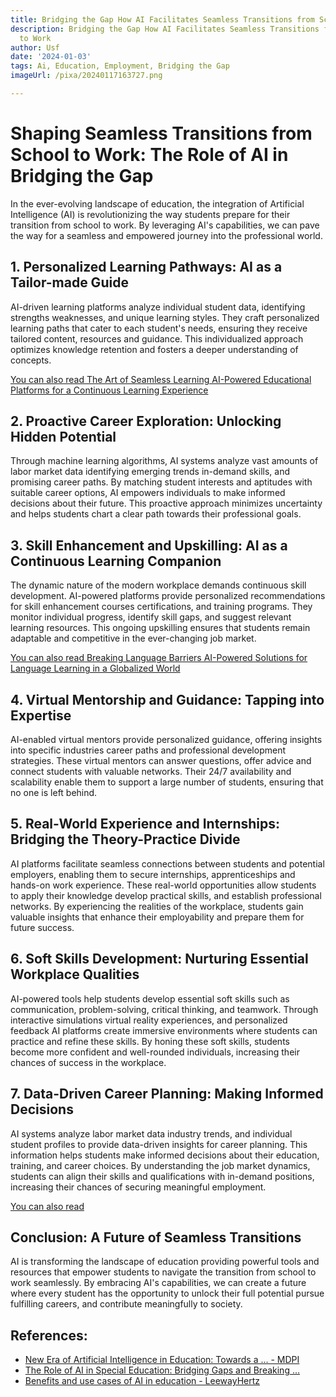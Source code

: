 ```yaml
---
title: Bridging the Gap How AI Facilitates Seamless Transitions from School to Work
description: Bridging the Gap How AI Facilitates Seamless Transitions from School
  to Work
author: Usf
date: '2024-01-03'
tags: Ai, Education, Employment, Bridging the Gap
imageUrl: /pixa/20240117163727.png

---
```

# Shaping Seamless Transitions from School  to Work: The Role of AI in  Bridging the Gap

In the ever-evolving landscape of education, the integration of Artificial Intelligence (AI) is revolutionizing the way students prepare for their transition from school to work. By leveraging AI's capabilities, we can pave the way for a seamless and empowered journey into the professional world.

## 1. Personalized Learning Pathways: AI as a  Tailor-made Guide

AI-driven learning platforms analyze individual student data, identifying strengths weaknesses, and unique learning styles. They craft personalized  learning paths that cater to each student's  needs, ensuring they receive  tailored content,  resources and guidance. This  individualized  approach optimizes knowledge retention and fosters a deeper understanding of concepts.

[You can also read The Art of Seamless Learning AI-Powered Educational Platforms  for a Continuous Learning Experience](The%20Art%20of%20Seamless%20Learning%20AI-Powered%20Educational%20Platforms%20for%20a%20Continuous%20Learning%20Experience)


## 2. Proactive Career Exploration: Unlocking Hidden Potential

Through machine learning algorithms, AI systems analyze vast amounts of labor market data identifying emerging trends  in-demand skills, and promising career paths.  By  matching  student interests and aptitudes with suitable career options, AI empowers individuals to  make informed decisions  about their future. This proactive approach minimizes uncertainty  and helps students chart a clear path towards their professional goals.

##  3. Skill Enhancement and Upskilling: AI as a Continuous Learning Companion

The dynamic nature of the  modern  workplace demands continuous skill development. AI-powered platforms provide personalized recommendations for skill enhancement courses certifications, and training programs.  They monitor  individual progress, identify  skill gaps, and suggest relevant learning resources. This ongoing upskilling ensures that students remain adaptable and competitive in the ever-changing job market.

[You can also read Breaking Language Barriers AI-Powered Solutions for Language Learning in a  Globalized World](Breaking%20Language%20Barriers%20AI-Powered%20Solutions%20for%20Language%20Learning%20in%20a%20Globalized%20World)


## 4. Virtual Mentorship and Guidance: Tapping into Expertise

AI-enabled virtual mentors provide personalized guidance, offering insights into specific industries career paths and professional development strategies. These virtual mentors can  answer  questions, offer advice and connect students with valuable networks. Their 24/7 availability and  scalability enable them to  support a large number of students, ensuring that no one is left behind.

##  5. Real-World Experience and Internships:  Bridging the Theory-Practice Divide

AI platforms facilitate seamless connections between  students and  potential employers, enabling them to secure internships, apprenticeships and hands-on  work experience. These  real-world opportunities allow students to apply their knowledge  develop practical skills, and establish professional networks. By experiencing the realities of the workplace, students gain valuable insights that enhance their employability and prepare them for future success.

## 6. Soft Skills  Development: Nurturing Essential Workplace  Qualities

AI-powered tools help students develop essential soft skills such as communication, problem-solving, critical thinking, and teamwork. Through interactive simulations  virtual reality experiences, and personalized feedback AI platforms create  immersive environments where students can practice and refine  these skills. By honing these  soft skills, students become more  confident and  well-rounded individuals, increasing their  chances  of success in  the workplace.

## 7. Data-Driven  Career Planning:  Making Informed Decisions

AI systems analyze labor market data industry trends, and individual student profiles  to provide data-driven insights for career planning. This information helps students make informed  decisions about their  education,  training, and career choices. By  understanding the job market dynamics, students can align  their skills and qualifications with in-demand positions, increasing their chances of securing meaningful employment.

[You can also read ]()


## Conclusion: A Future of  Seamless Transitions

AI is transforming the landscape of education providing powerful  tools and resources that empower students to navigate the transition  from school to work seamlessly. By embracing AI's capabilities, we can create a future where every student has  the opportunity to unlock their full potential pursue fulfilling careers, and contribute meaningfully to society.

## References:
- [New Era of Artificial Intelligence in Education: Towards a ... - MDPI](https://www.mdpi.com/2071-1050/15/16/12451)
- [The Role of AI in Special Education: Bridging Gaps and Breaking ...](https://www.linkedin.com/pulse/role-ai-special-education-bridging-gaps-breaking-barriers-cory-scott)
- [Benefits and use cases of AI in education - LeewayHertz](https://www.leewayhertz.com/ai-use-cases-in-education/)
